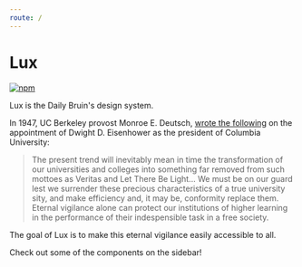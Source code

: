 ```yaml
---
route: /
---
```


# Lux

[![npm](https://img.shields.io/npm/v/@dailybruin/lux.svg)](https://www.npmjs.com/package/@dailybruin/lux)

Lux is the Daily Bruin's design system.

In 1947, UC Berkeley provost Monroe E. Deutsch, [wrote the following](https://www.jstor.org/stable/40220704) on the appointment of Dwight D. Eisenhower as the president of Columbia University:

> The present trend will inevitably mean in time the transformation of our universities and colleges into something far removed
> from such mottoes as Veritas and Let There Be Light...
> We must be on our guard lest we surrender these precious characteristics of a true university sity, and make efficiency and, it may be, conformity replace them.
> Eternal vigilance alone can protect our institutions of higher learning in the performance of their indespensible task in a free society.

The goal of Lux is to make this eternal vigilance easily accessible to all.

Check out some of the components on the sidebar!
